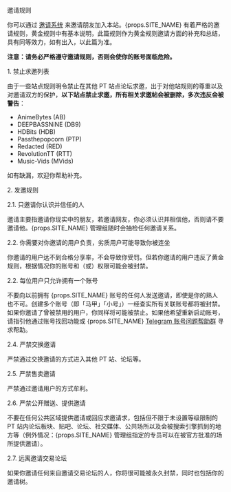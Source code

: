 <Heading1 id="content">邀请规则</Heading1>

你可以通过 [邀请系统](user.php?action=invite) 来邀请朋友加入本站。{props.SITE_NAME} 有着严格的邀请规则，黄金规则中有基本说明，此篇规则作为黄金规则邀请方面的补充和总结，具有同等效力，如有出入，以此篇为准。

**注意：请务必严格遵守邀请规则，否则会使你的账号面临危险。**

<Heading2 id="forbid">1. 禁止求邀列表</Heading2>

由于一些站点规则明令禁止在其他 PT 站点论坛求邀，出于对他站规则的尊重以及对邀请双方的保护，**以下站点禁止求邀，所有相关求邀帖会被删除，多次违反会被警告**：
- AnimeBytes (AB)
- DEEPBASSNiNE (DB9)
- HDBits (HDB)
- Passthepopcorn (PTP)
- Redacted (RED)
- RevolutionTT (RTT)
- Music-Vids (MVids)

如有缺漏，欢迎你帮助补充。

<Heading2 id="invite-rules">2. 发邀规则</Heading2>

<Heading3 id="2.1">2.1. 只邀请你认识并信任的人</Heading3>

邀请主要指邀请你现实中的朋友，若邀请网友，你必须认识并相信他，否则请不要邀请他。{props.SITE_NAME} 管理组随时会抽检任何邀请关系。

<Heading3 id="2.2">2.2. 你需要对你邀请的用户负责，劣质用户可能导致你被连坐</Heading3>

你邀请的用户达不到合格分享率，不会导致你受罚。但若你邀请的用户违反了黄金规则，根据情况你的账号和（或）权限可能会被封禁。

<Heading3 id="2.3">2.2. 每位用户只允许拥有一个账号</Heading3>

不要向以前拥有 {props.SITE_NAME} 账号的任何人发送邀请，即使是你的熟人也不可。创建多个账号（即「马甲」「小号」）一经查实所有关联账号都将被封禁。如果你邀请了曾被禁用的用户，你同样将可能被禁止。如果他希望重新启动账号，请指引他通过账号找回功能或 {props.SITE_NAME} [Telegram 账号问题帮助群](https://t.me/joinchat/77iO6zI6CF85Zjll) 寻求帮助。

<Heading3 id="2.4">2.4. 严禁交换邀请</Heading3>

严禁通过交换邀请的方式进入其他 PT 站、论坛等。

<Heading3 id="2.5">2.5. 严禁售卖邀请</Heading3>

严禁通过邀请用户的方式牟利。

<Heading3 id="2.6">2.6. 严禁公开赠送、提供邀请</Heading3>

不要在任何公共区域提供邀请或回应求邀请求，包括但不限于未设置等级限制的 PT 站内论坛板块、贴吧、论坛、社交媒体、公共场所以及会被搜索引擎抓到的地方等（例外情况：{props.SITE_NAME} 管理组指定的专员可以在被官方批准的场所提供邀请）。

<Heading3 id="2.7">2.7. 远离邀请交易论坛</Heading3>

如果你邀请任何来自邀请交易论坛的人，你将很可能被永久封禁，同时也包括你的邀请树。
